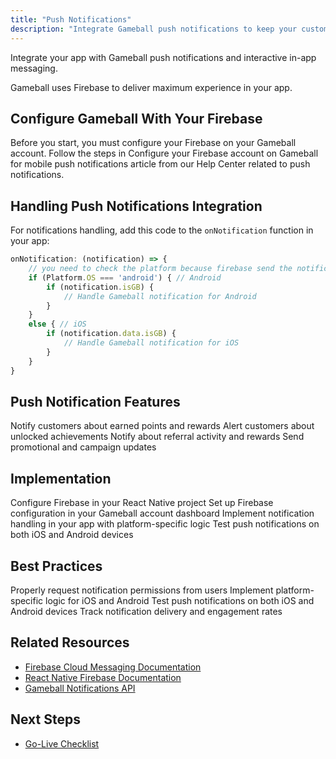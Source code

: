 ```yaml
---
title: "Push Notifications"
description: "Integrate Gameball push notifications to keep your customers informed about updates and rewards"
---
```


Integrate your app with Gameball push notifications and interactive in-app messaging.

Gameball uses Firebase to deliver maximum experience in your app.

## Configure Gameball With Your Firebase

Before you start, you must configure your Firebase on your Gameball account. Follow the steps in Configure your Firebase account on Gameball for mobile push notifications article from our Help Center related to push notifications.

## Handling Push Notifications Integration

For notifications handling, add this code to the `onNotification` function in your app:

```javascript
onNotification: (notification) => {
    // you need to check the platform because firebase send the notification based on the platform
    if (Platform.OS === 'android') { // Android
        if (notification.isGB) {
            // Handle Gameball notification for Android
        }
    }
    else { // iOS
        if (notification.data.isGB) {
            // Handle Gameball notification for iOS
        }
    }
}
```

## Push Notification Features

<CardGroup cols={2}>
  <Card title="Reward Notifications" icon="gift">
    Notify customers about earned points and rewards
  </Card>

  <Card title="Achievement Alerts" icon="star">
    Alert customers about unlocked achievements
  </Card>

  <Card title="Referral Updates" icon="users">
    Notify about referral activity and rewards
  </Card>

  <Card title="Campaign Notifications" icon="megaphone">
    Send promotional and campaign updates
  </Card>
</CardGroup>

## Implementation

<Steps>
<Step title="Setup Firebase">
  Configure Firebase in your React Native project
</Step>

<Step title="Configure Gameball">
  Set up Firebase configuration in your Gameball account dashboard
</Step>

<Step title="Handle Notifications">
  Implement notification handling in your app with platform-specific logic
</Step>

<Step title="Test Notifications">
  Test push notifications on both iOS and Android devices
</Step>
</Steps>

## Best Practices

<Steps>
<Step title="Request Permissions">
  Properly request notification permissions from users
</Step>

<Step title="Handle Platform Differences">
  Implement platform-specific logic for iOS and Android
</Step>

<Step title="Test on Both Platforms">
  Test push notifications on both iOS and Android devices
</Step>

<Step title="Monitor Delivery">
  Track notification delivery and engagement rates
</Step>
</Steps>

## Related Resources

- [Firebase Cloud Messaging Documentation](https://firebase.google.com/docs/cloud-messaging)
- [React Native Firebase Documentation](https://rnfirebase.io/)
- [Gameball Notifications API](/api-reference/customers/notifications/list-customer-notifications)

## Next Steps

- [Go-Live Checklist](/installation-guide/react-native/go-live-checklist)
